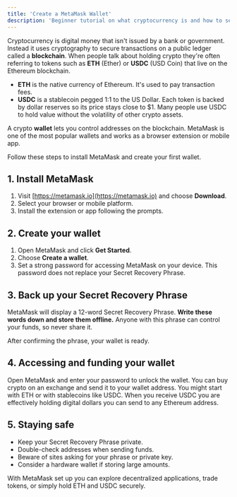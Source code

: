 ```yaml
---
title: 'Create a MetaMask Wallet'
description: 'Beginner tutorial on what cryptocurrency is and how to set up a MetaMask wallet'
---
```


Cryptocurrency is digital money that isn't issued by a bank or government. Instead it uses cryptography to secure transactions on a public ledger called a **blockchain**. When people talk about holding crypto they're often referring to tokens such as **ETH** (Ether) or **USDC** (USD Coin) that live on the Ethereum blockchain.

- **ETH** is the native currency of Ethereum. It's used to pay transaction fees.
- **USDC** is a stablecoin pegged 1:1 to the US Dollar. Each token is backed by dollar reserves so its price stays close to $1. Many people use USDC to hold value without the volatility of other crypto assets.

A crypto **wallet** lets you control addresses on the blockchain. MetaMask is one of the most popular wallets and works as a browser extension or mobile app.

Follow these steps to install MetaMask and create your first wallet.

## 1. Install MetaMask

1. Visit [https://metamask.io](https://metamask.io) and choose **Download**.
2. Select your browser or mobile platform.
3. Install the extension or app following the prompts.

## 2. Create your wallet

1. Open MetaMask and click **Get Started**.
2. Choose **Create a wallet**.
3. Set a strong password for accessing MetaMask on your device. This password does not replace your Secret Recovery Phrase.

## 3. Back up your Secret Recovery Phrase

MetaMask will display a 12-word Secret Recovery Phrase. **Write these words down and store them offline.** Anyone with this phrase can control your funds, so never share it.

After confirming the phrase, your wallet is ready.

## 4. Accessing and funding your wallet

Open MetaMask and enter your password to unlock the wallet. You can buy crypto on an exchange and send it to your wallet address. You might start with ETH or with stablecoins like USDC. When you receive USDC you are effectively holding digital dollars you can send to any Ethereum address.

## 5. Staying safe

- Keep your Secret Recovery Phrase private.
- Double-check addresses when sending funds.
- Beware of sites asking for your phrase or private key.
- Consider a hardware wallet if storing large amounts.

With MetaMask set up you can explore decentralized applications, trade tokens, or simply hold ETH and USDC securely.

